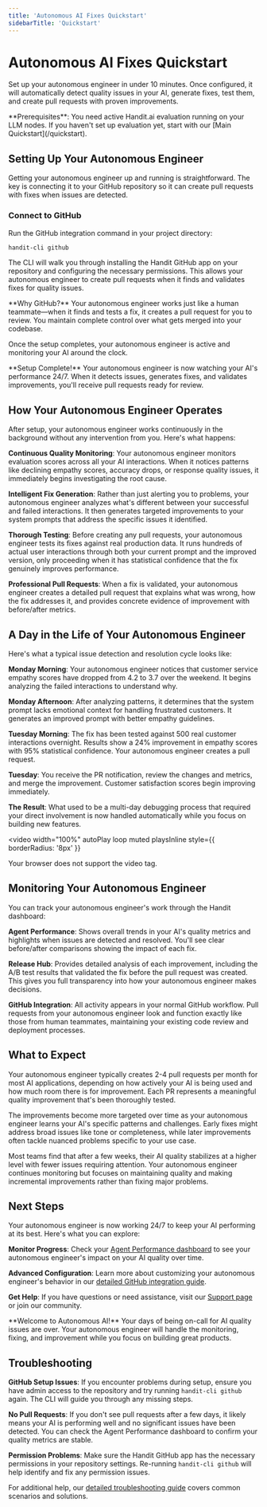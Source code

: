 ```yaml
---
title: 'Autonomous AI Fixes Quickstart'
sidebarTitle: 'Quickstart'
---
```



# Autonomous AI Fixes Quickstart

Set up your autonomous engineer in under 10 minutes. Once configured, it will automatically detect quality issues in your AI, generate fixes, test them, and create pull requests with proven improvements.

<Callout type="info">
  **Prerequisites**: You need active Handit.ai evaluation running on your LLM nodes. If you haven't set up evaluation yet, start with our [Main Quickstart](/quickstart).
</Callout>

## Setting Up Your Autonomous Engineer

Getting your autonomous engineer up and running is straightforward. The key is connecting it to your GitHub repository so it can create pull requests with fixes when issues are detected.

### Connect to GitHub

Run the GitHub integration command in your project directory:

```bash filename="terminal"
handit-cli github
```

The CLI will walk you through installing the Handit GitHub app on your repository and configuring the necessary permissions. This allows your autonomous engineer to create pull requests when it finds and validates fixes for quality issues.

<Callout type="tip">
  **Why GitHub?** Your autonomous engineer works just like a human teammate—when it finds and tests a fix, it creates a pull request for you to review. You maintain complete control over what gets merged into your codebase.
</Callout>

Once the setup completes, your autonomous engineer is active and monitoring your AI around the clock.

<Callout type="success">
  **Setup Complete!** Your autonomous engineer is now watching your AI's performance 24/7. When it detects issues, generates fixes, and validates improvements, you'll receive pull requests ready for review.
</Callout>

## How Your Autonomous Engineer Operates

After setup, your autonomous engineer works continuously in the background without any intervention from you. Here's what happens:

**Continuous Quality Monitoring**: Your autonomous engineer monitors evaluation scores across all your AI interactions. When it notices patterns like declining empathy scores, accuracy drops, or response quality issues, it immediately begins investigating the root cause.

**Intelligent Fix Generation**: Rather than just alerting you to problems, your autonomous engineer analyzes what's different between your successful and failed interactions. It then generates targeted improvements to your system prompts that address the specific issues it identified.

**Thorough Testing**: Before creating any pull requests, your autonomous engineer tests its fixes against real production data. It runs hundreds of actual user interactions through both your current prompt and the improved version, only proceeding when it has statistical confidence that the fix genuinely improves performance.

**Professional Pull Requests**: When a fix is validated, your autonomous engineer creates a detailed pull request that explains what was wrong, how the fix addresses it, and provides concrete evidence of improvement with before/after metrics.

## A Day in the Life of Your Autonomous Engineer

Here's what a typical issue detection and resolution cycle looks like:

**Monday Morning**: Your autonomous engineer notices that customer service empathy scores have dropped from 4.2 to 3.7 over the weekend. It begins analyzing the failed interactions to understand why.

**Monday Afternoon**: After analyzing patterns, it determines that the system prompt lacks emotional context for handling frustrated customers. It generates an improved prompt with better empathy guidelines.

**Tuesday Morning**: The fix has been tested against 500 real customer interactions overnight. Results show a 24% improvement in empathy scores with 95% statistical confidence. Your autonomous engineer creates a pull request.

**Tuesday**: You receive the PR notification, review the changes and metrics, and merge the improvement. Customer satisfaction scores begin improving immediately.

**The Result**: What used to be a multi-day debugging process that required your direct involvement is now handled automatically while you focus on building new features.

<video 
  width="100%" 
  autoPlay 
  loop 
  muted 
  playsInline
  style={{ borderRadius: '8px' }}
>
  <source src="/assets/quickstart/pr-review.mp4" type="video/mp4" />
  Your browser does not support the video tag.
</video>

## Monitoring Your Autonomous Engineer

You can track your autonomous engineer's work through the Handit dashboard:

**Agent Performance**: Shows overall trends in your AI's quality metrics and highlights when issues are detected and resolved. You'll see clear before/after comparisons showing the impact of each fix.

**Release Hub**: Provides detailed analysis of each improvement, including the A/B test results that validated the fix before the pull request was created. This gives you full transparency into how your autonomous engineer makes decisions.

**GitHub Integration**: All activity appears in your normal GitHub workflow. Pull requests from your autonomous engineer look and function exactly like those from human teammates, maintaining your existing code review and deployment processes.

## What to Expect

Your autonomous engineer typically creates 2-4 pull requests per month for most AI applications, depending on how actively your AI is being used and how much room there is for improvement. Each PR represents a meaningful quality improvement that's been thoroughly tested.

The improvements become more targeted over time as your autonomous engineer learns your AI's specific patterns and challenges. Early fixes might address broad issues like tone or completeness, while later improvements often tackle nuanced problems specific to your use case.

Most teams find that after a few weeks, their AI quality stabilizes at a higher level with fewer issues requiring attention. Your autonomous engineer continues monitoring but focuses on maintaining quality and making incremental improvements rather than fixing major problems.

## Next Steps

Your autonomous engineer is now working 24/7 to keep your AI performing at its best. Here's what you can explore:

**Monitor Progress**: Check your [Agent Performance dashboard](https://beta.handit.ai) to see your autonomous engineer's impact on your AI quality over time.

**Advanced Configuration**: Learn more about customizing your autonomous engineer's behavior in our [detailed GitHub integration guide](/optimization/guide/cli_github_setup).

**Get Help**: If you have questions or need assistance, visit our [Support page](/more/contact) or join our community.

<Callout type="success">
  **Welcome to Autonomous AI!** Your days of being on-call for AI quality issues are over. Your autonomous engineer will handle the monitoring, fixing, and improvement while you focus on building great products.
</Callout>

## Troubleshooting

**GitHub Setup Issues**: If you encounter problems during setup, ensure you have admin access to the repository and try running `handit-cli github` again. The CLI will guide you through any missing steps.

**No Pull Requests**: If you don't see pull requests after a few days, it likely means your AI is performing well and no significant issues have been detected. You can check the Agent Performance dashboard to confirm your quality metrics are stable.

**Permission Problems**: Make sure the Handit GitHub app has the necessary permissions in your repository settings. Re-running `handit-cli github` will help identify and fix any permission issues.

For additional help, our [detailed troubleshooting guide](/optimization/guide/cli_github_setup) covers common scenarios and solutions.